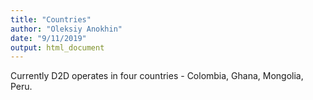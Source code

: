 ```yaml
---
title: "Countries"
author: "Oleksiy Anokhin"
date: "9/11/2019"
output: html_document
---
```


Currently D2D operates in four countries - Colombia, Ghana, Mongolia, Peru. 